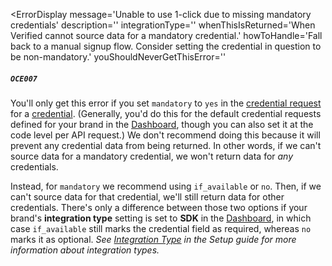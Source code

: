 
<ErrorDisplay
  message='Unable to use 1-click due to missing mandatory credentials'
  description=''
  integrationType=''
  whenThisIsReturned='When Verified cannot source data for a mandatory credential.' 
  howToHandle='Fall back to a manual signup flow. Consider setting the credential in question to be non-mandatory.'
  youShouldNeverGetThisError=''
>
  ##### `OCE007`
</ErrorDisplay>

You'll only get this error if you set `mandatory` to `yes` in the [credential request](/api-reference/types#credentialrequest) for a [credential](/data#credentials). (Generally, you'd do this for the default credential requests defined for your brand in the [Dashboard](https://dashboard.verified.inc), though you can also set it at the code level per API request.) We don't recommend doing this because it will prevent any credential data from being returned. In other words, if we can't source data for a mandatory credential, we won't return data for _any_ credentials. 

Instead, for `mandatory` we recommend using `if_available` or `no`. Then, if we can't source data for that credential, we'll still return data for other credentials. There's only a difference between those two options if your brand's **integration type** setting is set to **SDK** in the [Dashboard](https://dashboard.verified.inc), in which case `if_available` still marks the credential field as required, whereas `no` marks it as optional. _See [Integration Type](/guides/setup#integration-type) in the Setup guide for more information about integration types._